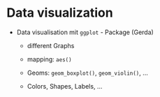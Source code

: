 # Data visualization

-   Data visualisation mit `ggplot` - Package (Gerda)

    -   different Graphs

    -   mapping: `aes()`

    -   Geoms: `geom_boxplot()`, `geom_violin()`, ...

    -   Colors, Shapes, Labels, ...
